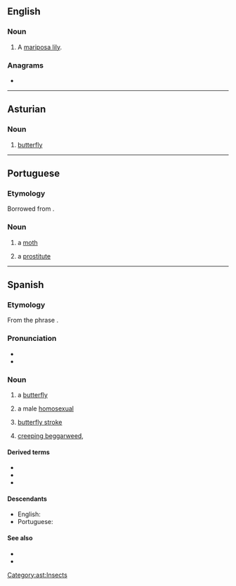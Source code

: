 {{also|Mariposa}}
==English==

===Noun===
{{en-noun}}

# A [[mariposa lily]].

===Anagrams===
* {{anagrams|en|a=aaimoprs|parosmia}}

----

==Asturian==

===Noun===
{{ast-noun|f|mariposes}}

# [[butterfly]]

[[Category:ast:Insects]]

----

==Portuguese==

===Etymology===
Borrowed from {{bor|pt|es|mariposa}}.

===Noun===
{{pt-noun|f|s}}

# a [[moth]]
# {{lb|pt|slang}} a [[prostitute]]

----

==Spanish==

===Etymology===
From the phrase {{m|es|[[María]] [[posar|pósa]]te||Mary, alight!}}.

===Pronunciation===
* {{IPA|/mariˈposa/|lang=es}}
* {{hyphenation|ma|ri|po|sa|lang=es}}

===Noun===
{{es-noun|f}}

# a [[butterfly]]
# {{lb|es|slang}} a male [[homosexual]]
# {{lb|es|swimming}} [[butterfly stroke]]
# [[creeping beggarweed]], {{taxlink|Desmodium incanum|species|noshow=1}}

====Derived terms====
* {{l|es|cazamariposas}}
* {{l|es|mariposario}}
* {{l|es|mariposero}}

====Descendants====
* English: {{l|en|mariposa lily}}
* Portuguese: {{l|pt|mariposa}}

====See also====
* {{l|es|oruga|g=f}}
* {{l|es|polilla|g=f}}

{{C|es|Insects|Plants}}